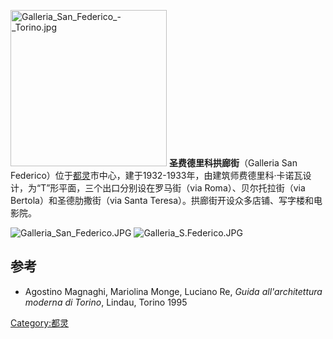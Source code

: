[[File:Galleria_San_Federico_-_Torino.jpg|250px]]
'''圣费德里科拱廊街'''（Galleria San Federico）位于[[都灵|都灵]]市中心，建于1932-1933年，由建筑师费德里科·卡诺瓦设计，为“T”形平面，三个出口分别设在罗马街（via Roma）、贝尔托拉街（via Bertola）和圣德肋撒街（via Santa Teresa）。拱廊街开设众多店铺、写字楼和电影院。

[[File:Galleria_San_Federico.JPG|thumb]] 
[[File:Galleria_S.Federico.JPG|thumb]]

== 参考 ==
<references/>
* Agostino Magnaghi, Mariolina Monge, Luciano Re, ''Guida all'architettura moderna di Torino'', Lindau, Torino 1995

[[Category:都灵|Category:都灵]]
